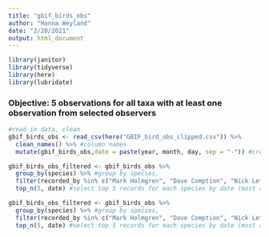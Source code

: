 ```yaml
---
title: "gbif_birds_obs"
author: "Hanna Weyland"
date: "2/28/2021"
output: html_document
---
```


```r
library(janitor)
library(tidyverse)
library(here)
library(lubridate)
```

### Objective: 5 observations for all taxa with at least one observation from selected observers 

```r
#read in data, clean 
gbif_birds_obs <- read_csv(here("GBIF_bird_obs_clipped.csv")) %>% 
  clean_names() %>% #column names
  mutate(gbif_birds_obs,date = paste(year, month, day, sep = "-")) #create new date column  
```


```r
gbif_birds_obs_filtered <- gbif_birds_obs %>% 
  group_by(species) %>% #group by species,
  filter(recorded_by %in% c("Mark Holmgren", "Dave Comption", "Nick Lethaby", "Tom Turner", "Jasen Liu"))
  top_n(5, date) #select top 5 records for each species by date (most recent)
```


```r
gbif_birds_obs_filtered <- gbif_birds_obs %>% 
  group_by(species) %>% #group by species,
  filter(recorded_by %in% c("Mark Holmgren", "Dave Comption", "Nick Lethaby", "Tom Turner", "Jasen Liu") | (year >= 1968)) %>% #filter for selected observers OR date (to include records without selected observers)
  top_n(5, date) #select top 5 records for each species by date (most recent)
```












